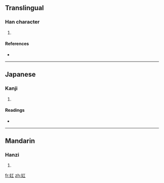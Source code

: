 ==Translingual==

===Han character===
{{Han char|rn=38|rad=女|as=03|sn=6|four=4141<sub>0</sub>|canj=女一 (VM)}}

# {{defn|Han|sort=女03}}

====References====
* {{Han ref|kx=0256.020|dkj=06064|hdz=21025.040|uh=5985|ud=22917|bh=C9CE|bd=51662}}

----

==Japanese==

===Kanji===
{{ja-kanji|grade=|rs=女03}}

# {{defn|Japanese|sort=女03}}

====Readings====
* {{ja-readings|on=[[こう]] (kō), [[く]] (ku)|kun=}}

----

==Mandarin==

===Hanzi===
{{cmn-hanzi|pin=[[hóng]] ([[hong2]])|wg=hung<sup>2</sup>}}

# {{defn|Mandarin|sort=女03}}

[[fr:妅]]
[[zh:妅]]